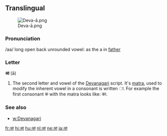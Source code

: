 ==Translingual==
[[File:Deva-ā.png|thumb]]

{{attention|sa}}{{attention|hi}} <!----This should not be translingual.  Each language which uses Devanagari should have its own section--->
===Pronunciation===
/aa/ long open back unrounded vowel: as the a in [[father]]

===Letter===
'''आ''' (ā)

# The second letter and vowel of the [[Devanagari]] script. It's [[matra]], used to modify the inherent vowel in a consonant is written ा. For example the first consonant क with the matra looks like: का.

===See also===
*[[w:Devanagari]]

[[fr:आ]]
[[hi:आ]]
[[hu:आ]]
[[nl:आ]]
[[ne:आ]]
[[ja:आ]]
